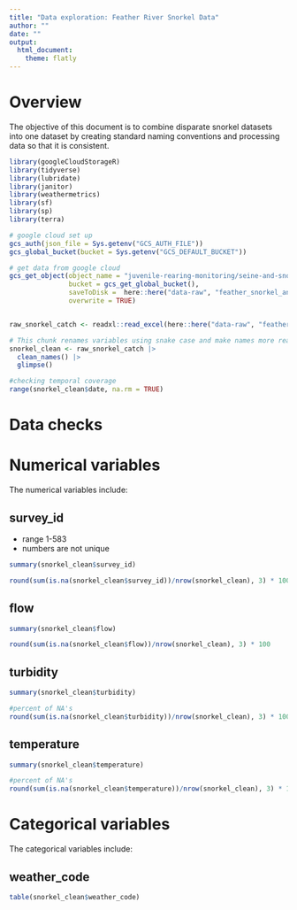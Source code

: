 ```yaml
---
title: "Data exploration: Feather River Snorkel Data"
author: ""
date: ""
output: 
  html_document:
    theme: flatly
---
```

# Overview {.tabset}

The objective of this document is to combine disparate snorkel datasets into one dataset by creating standard naming conventions and processing data so that it is consistent.

```r
library(googleCloudStorageR)
library(tidyverse)
library(lubridate)
library(janitor)
library(weathermetrics)
library(sf)
library(sp)
library(terra)
```

```r
# google cloud set up
gcs_auth(json_file = Sys.getenv("GCS_AUTH_FILE"))
gcs_global_bucket(bucket = Sys.getenv("GCS_DEFAULT_BUCKET"))

```

```r
# get data from google cloud
gcs_get_object(object_name = "juvenile-rearing-monitoring/seine-and-snorkel-data/feather-river/data-raw/feather_snorkel_and_catch.xlsx",
               bucket = gcs_get_global_bucket(),
               saveToDisk =  here::here("data-raw", "feather_snorkel_and_catch.xlsx"),
               overwrite = TRUE)


raw_snorkel_catch <- readxl::read_excel(here::here("data-raw", "feather_snorkel_and_catch.xlsx"))  

```

```r
# This chunk renames variables using snake case and make names more readable
snorkel_clean <- raw_snorkel_catch |> 
  clean_names() |> 
  glimpse()
```


```r
#checking temporal coverage
range(snorkel_clean$date, na.rm = TRUE)
```
# Data checks

# Numerical variables {.tabset}

The numerical variables include:


## survey_id
  - range 1-583
  - numbers are not unique
```r
summary(snorkel_clean$survey_id)
```

```r
round(sum(is.na(snorkel_clean$survey_id))/nrow(snorkel_clean), 3) * 100
```

## flow

```r
summary(snorkel_clean$flow)

round(sum(is.na(snorkel_clean$flow))/nrow(snorkel_clean), 3) * 100
```

## turbidity

```r
summary(snorkel_clean$turbidity)

#percent of NA's
round(sum(is.na(snorkel_clean$turbidity))/nrow(snorkel_clean), 3) * 100
```

## temperature

```r
summary(snorkel_clean$temperature)

#percent of NA's
round(sum(is.na(snorkel_clean$temperature))/nrow(snorkel_clean), 3) * 100

```



# Categorical variables {.tabset}

The categorical variables include:



## weather_code

```r
table(snorkel_clean$weather_code)
```


